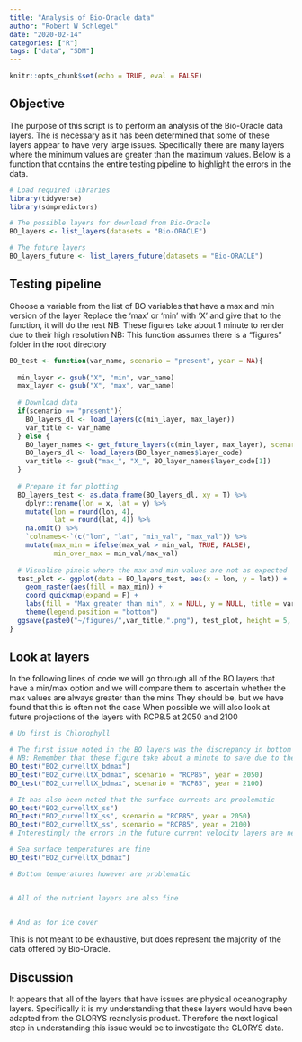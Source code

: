 ```yaml
---
title: "Analysis of Bio-Oracle data"
author: "Robert W Schlegel"
date: "2020-02-14"
categories: ["R"]
tags: ["data", "SDM"]
---
```


```r
knitr::opts_chunk$set(echo = TRUE, eval = FALSE)
```

## Objective

The purpose of this script is to perform an analysis of the Bio-Oracle data layers.
The is necessary as it has been determined that some of these layers appear to have very large issues.
Specifically there are many layers where the minimum values are greater than the maximum values.
Below is a function that contains the entire testing pipeline to highlight the errors in the data.

```r
# Load required libraries
library(tidyverse)
library(sdmpredictors)

# The possible layers for download from Bio-Oracle
BO_layers <- list_layers(datasets = "Bio-ORACLE")

# The future layers
BO_layers_future <- list_layers_future(datasets = "Bio-ORACLE")
```

## Testing pipeline

Choose a variable from the list of BO variables that have a max and min version of the layer
Replace the 'max' or 'min' with 'X' and give that to the function, it will do the rest
NB: These figures take about 1 minute to render due to their high resolution
NB: This function assumes there is a "figures" folder in the root directory

```r
BO_test <- function(var_name, scenario = "present", year = NA){
  
  min_layer <- gsub("X", "min", var_name)
  max_layer <- gsub("X", "max", var_name)
  
  # Download data
  if(scenario == "present"){
    BO_layers_dl <- load_layers(c(min_layer, max_layer))
    var_title <- var_name
  } else {
    BO_layer_names <- get_future_layers(c(min_layer, max_layer), scenario = scenario, year = year)
    BO_layers_dl <- load_layers(BO_layer_names$layer_code)
    var_title <- gsub("max_", "X_", BO_layer_names$layer_code[1])
  }
  
  # Prepare it for plotting
  BO_layers_test <- as.data.frame(BO_layers_dl, xy = T) %>% 
    dplyr::rename(lon = x, lat = y) %>% 
    mutate(lon = round(lon, 4), 
           lat = round(lat, 4)) %>% 
    na.omit() %>% 
    `colnames<-`(c("lon", "lat", "min_val", "max_val")) %>% 
    mutate(max_min = ifelse(max_val > min_val, TRUE, FALSE),
           min_over_max = min_val/max_val)
  
  # Visualise pixels where the max and min values are not as expected
  test_plot <- ggplot(data = BO_layers_test, aes(x = lon, y = lat)) +
    geom_raster(aes(fill = max_min)) +
    coord_quickmap(expand = F) +
    labs(fill = "Max greater than min", x = NULL, y = NULL, title = var_title) +
    theme(legend.position = "bottom")
  ggsave(paste0("~/figures/",var_title,".png"), test_plot, height = 5, width = 8)
}
```

## Look at layers

In the following lines of code we will go through all of the BO layers that have a min/max option
and we will compare them to ascertain whether the max values are always greater than the mins
They should be, but we have found that this is often not the case
When possible we will also look at future projections of the layers with RCP8.5 at 2050 and 2100

```r
# Up first is Chlorophyll

# The first issue noted in the BO layers was the discrepancy in bottom current velocities
# NB: Remember that these figure take about a minute to save due to the high resolution
BO_test("BO2_curvelltX_bdmax")
BO_test("BO2_curvelltX_bdmax", scenario = "RCP85", year = 2050)
BO_test("BO2_curvelltX_bdmax", scenario = "RCP85", year = 2100)

# It has also been noted that the surface currents are problematic
BO_test("BO2_curvelltX_ss")
BO_test("BO2_curvelltX_ss", scenario = "RCP85", year = 2050)
BO_test("BO2_curvelltX_ss", scenario = "RCP85", year = 2100)
# Interestingly the errors in the future current velocity layers are near mirror images of the present layer

# Sea surface temperatures are fine
BO_test("BO2_curvelltX_bdmax")

# Bottom temperatures however are problematic


# All of the nutrient layers are also fine


# And as for ice cover

```

This is not meant to be exhaustive, but does represent the majority of the data offered by Bio-Oracle.

## Discussion

It appears that all of the layers that have issues are physical oceanography layers. Specifically it is my understanding that these layers would have been adapted from the GLORYS reanalysis product. Therefore the next logical step in understanding this issue would be to investigate the GLORYS data.
